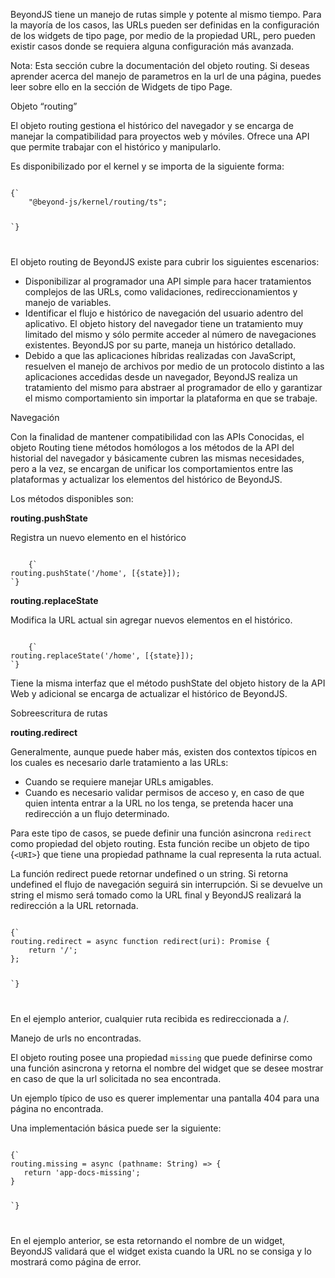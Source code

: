 
<Title>Enrutamiento</Title>

BeyondJS tiene un manejo de rutas simple y potente al mismo tiempo. Para la mayoría de los casos, las URLs pueden ser definidas en la configuración de los <Link to="/widgets/pages">widgets de tipo page</Link>, por medio de la propiedad URL, pero pueden existir casos donde se requiera alguna configuración más avanzada.

Nota: Esta sección cubre la documentación del objeto routing. Si deseas aprender acerca del manejo de parametros en la url de una página, puedes leer sobre ello <Link to="/docs/widgets/page">en la sección de Widgets de tipo Page.</Link>

<SubTitle>Objeto “routing”</SubTitle>

El objeto routing gestiona el histórico del navegador y se encarga de manejar la compatibilidad para proyectos web y móviles. Ofrece una API que permite trabajar con el histórico y manipularlo.

Es disponibilizado por el kernel y se importa de la siguiente forma:

<Code>
{`
    "@beyond-js/kernel/routing/ts";

`}

</Code>

El objeto routing de BeyondJS existe para cubrir los siguientes escenarios:

-   Disponibilizar al programador una API simple para hacer tratamientos complejos de las URLs, como validaciones, redireccionamientos y manejo de variables.
-   Identificar el flujo e histórico de navegación del usuario adentro del aplicativo. El objeto history del navegador tiene un tratamiento muy limitado del mismo y sólo permite acceder al número de navegaciones existentes. BeyondJS por su parte, maneja un histórico detallado.
-   Debido a que las aplicaciones híbridas realizadas con JavaScript, resuelven el manejo de archivos por medio de un protocolo distinto a las aplicaciones accedidas desde un navegador, BeyondJS realiza un tratamiento del mismo para abstraer al programador de ello y garantizar el mismo comportamiento sin importar la plataforma en que se trabaje.

<SubTitle>Navegación</SubTitle>

Con la finalidad de mantener compatibilidad con las APIs Conocidas, el objeto Routing tiene métodos homólogos a los métodos de la API del historial del navegador y básicamente cubren las mismas necesidades, pero a la vez, se encargan de unificar los comportamientos entre las plataformas y actualizar los elementos del histórico de BeyondJS.

Los métodos disponibles son:

**routing.pushState**

Registra un nuevo elemento en el histórico

<Code>
	{`
routing.pushState('/home', [{state}]);
`}
</Code>

**routing.replaceState**

Modifica la URL actual sin agregar nuevos elementos en el histórico.

<Code>
	{`
routing.replaceState('/home', [{state}]);
`}
</Code>

Tiene la misma interfaz que el método pushState del objeto history de la API Web y adicional se encarga de actualizar el histórico de BeyondJS.

<SubTitle>Sobreescritura de rutas</SubTitle>

**routing.redirect**

Generalmente, aunque puede haber más, existen dos contextos típicos en los cuales es necesario darle tratamiento a las URLs:

-   Cuando se requiere manejar URLs amigables.
-   Cuando es necesario validar permisos de acceso y, en caso de que quien intenta entrar a la URL no los tenga, se pretenda hacer una redirección a un flujo determinado.

Para este tipo de casos, se puede definir una función asincrona `redirect` como propiedad del objeto routing. Esta función recibe un objeto de tipo <Link to="/api/uri">{`<URI>`}</Link> que tiene una propiedad pathname la cual representa la ruta actual.

La función redirect puede retornar undefined o un string. Si retorna undefined el flujo de navegación seguirá sin interrupción. Si se devuelve un string el mismo será tomado como la URL final y BeyondJS realizará la redirección a la URL retornada.

<Code>
{`
routing.redirect = async function redirect(uri): Promise<string> {
	return '/';
};

`}

</Code>

En el ejemplo anterior, cualquier ruta recibida es redireccionada a /.

<SubTitle>Manejo de urls no encontradas.</SubTitle>

El objeto routing posee una propiedad `missing` que puede definirse como una función asincrona y retorna el nombre del widget que se desee mostrar en caso de que la url solicitada no sea encontrada.

Un ejemplo típico de uso es querer implementar una pantalla 404 para una página no encontrada.

Una implementación básica puede ser la siguiente:

<Code>
{`
routing.missing = async (pathname: String) => {
   return 'app-docs-missing';
}

`}

</Code>

En el ejemplo anterior, se esta retornando el nombre de un widget, BeyondJS validará que el widget exista cuando la URL no se consiga y lo mostrará como página de error.
